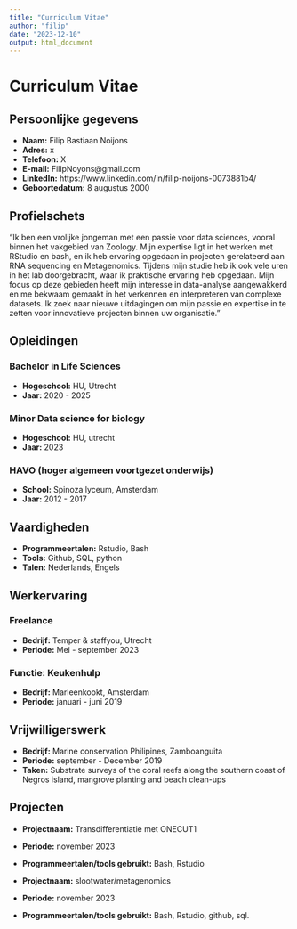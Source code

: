 ```yaml
---
title: "Curriculum Vitae"
author: "filip"
date: "2023-12-10"
output: html_document
---
```


# Curriculum Vitae

## Persoonlijke gegevens

- **Naam:** Filip Bastiaan Noijons
- **Adres:** x
- **Telefoon:** X
- **E-mail:** FilipNoyons@gmail.com
- **LinkedIn:** https://www.linkedin.com/in/filip-noijons-0073881b4/
- **Geboortedatum:** 8 augustus 2000

## Profielschets

"Ik ben een vrolijke jongeman met een passie voor data sciences, vooral binnen het vakgebied van Zoology. Mijn expertise ligt in het werken met RStudio en bash, en ik heb ervaring opgedaan in projecten gerelateerd aan RNA sequencing en Metagenomics. Tijdens mijn studie heb ik ook vele uren in het lab doorgebracht, waar ik praktische ervaring heb opgedaan. Mijn focus op deze gebieden heeft mijn interesse in data-analyse aangewakkerd en me bekwaam gemaakt in het verkennen en interpreteren van complexe datasets. Ik zoek naar nieuwe uitdagingen om mijn passie en expertise in te zetten voor innovatieve projecten binnen uw organisatie."

## Opleidingen

### Bachelor in Life Sciences
- **Hogeschool:** HU, Utrecht
- **Jaar:** 2020 - 2025

### Minor Data science for biology
- **Hogeschool:** HU, utrecht 
- **Jaar:** 2023

### HAVO (hoger algemeen voortgezet onderwijs)
- **School:** Spinoza lyceum, Amsterdam
- **Jaar:** 2012 - 2017

## Vaardigheden

- **Programmeertalen:** Rstudio, Bash
- **Tools:** Github, SQL, python
- **Talen:** Nederlands, Engels


## Werkervaring

### Freelance
- **Bedrijf:** Temper & staffyou, Utrecht
- **Periode:** Mei - september 2023
  

### Functie: Keukenhulp
- **Bedrijf:** Marleenkookt, Amsterdam
- **Periode:** januari - juni 2019
  
## Vrijwilligerswerk
- **Bedrijf:** Marine conservation Philipines, Zamboanguita
- **Periode:** september - December 2019 
- **Taken:** Substrate surveys of the coral reefs along the southern coast of Negros island, mangrove planting and beach clean-ups 


## Projecten

- **Projectnaam:**  Transdifferentiatie met ONECUT1
- **Periode:** november 2023
- **Programmeertalen/tools gebruikt:** Bash, Rstudio


- **Projectnaam:**  slootwater/metagenomics
- **Periode:** november 2023
- **Programmeertalen/tools gebruikt:** Bash, Rstudio, github, sql.





